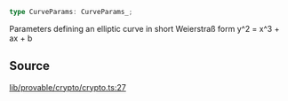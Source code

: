 ```ts
type CurveParams: CurveParams_;
```

Parameters defining an elliptic curve in short Weierstraß form
y^2 = x^3 + ax + b

## Source

[lib/provable/crypto/crypto.ts:27](https://github.com/o1-labs/o1js/blob/main/src/lib/provable/crypto/crypto.ts#L27)
